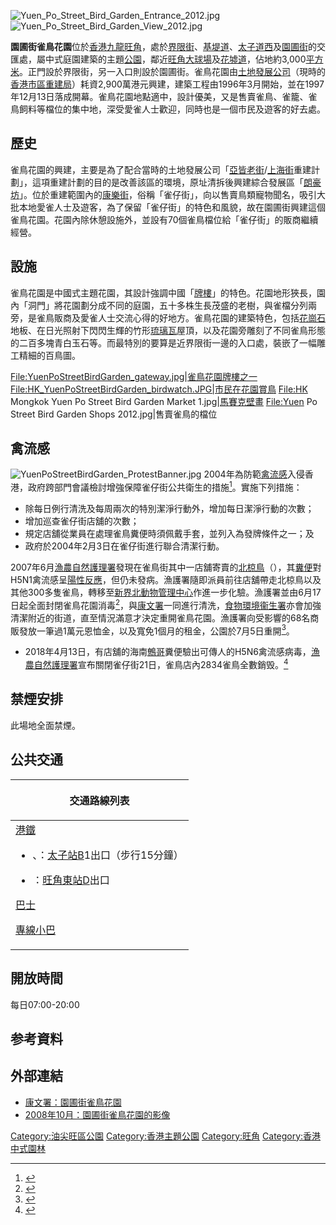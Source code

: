 [[File:Yuen_Po_Street_Bird_Garden_Entrance_2012.jpg|thumb]]
[[File:Yuen_Po_Street_Bird_Garden_View_2012.jpg|thumb]]

'''園圃街雀鳥花園'''位於[[香港|香港]][[九龍|九龍]][[旺角|旺角]]，處於[[界限街|界限街]]、[[基堤道|基堤道]]、[[太子道|太子道西]]及[[園圃街|園圃街]]的交匯處，屬中式庭園建築的主題[[公園|公園]]，鄰近[[旺角大球場|旺角大球場]]及[[花墟道|花墟道]]，佔地約3,000[[平方米|平方米]]。正門設於界限街，另一入口則設於園圃街。雀鳥花園由[[土地發展公司|土地發展公司]]（現時的[[香港市區重建局|香港市區重建局]]）耗資2,900萬港元興建，建築工程由1996年3月開始，並在1997年12月13日落成開幕。雀鳥花園地點適中，設計優美，又是售賣雀鳥、雀籠、雀鳥飼料等檔位的集中地，深受愛雀人士歡迎，同時也是一個市民及遊客的好去處。

== 歷史 ==
雀鳥花園的興建，主要是為了配合當時的土地發展公司「[[亞皆老街|亞皆老街]]/[[上海街|上海街]]重建計劃」，這項重建計劃的目的是改善該區的環境，原址清拆後興建綜合發展區「[[朗豪坊|朗豪坊]]」。位於重建範圍內的[[康樂街|康樂街]]，俗稱「雀仔街」，向以售賣鳥類寵物聞名，吸引大批本地愛雀人士及遊客，為了保留「雀仔街」的特色和風貌，故在園圃街興建這個雀鳥花園。花園內除休憩設施外，並設有70個雀鳥檔位給「雀仔街」的販商繼續經營。

== 設施 ==
雀鳥花園是中國式主題花園，其設計強調中國「[[牌樓|牌樓]]」的特色。花園地形狹長，園內「洞門」將花園劃分成不同的庭園，五十多株生長茂盛的老樹，與雀檔分列兩旁，是雀鳥販商及愛雀人士交流心得的好地方。雀鳥花園的建築特色，包括[[花崗石|花崗石]]地板、在日光照射下閃閃生輝的竹形[[琉璃瓦|琉璃瓦]]屋頂，以及花園旁雕刻了不同雀鳥形態的二百多塊青白玉石等。而最特別的要算是近界限街一邊的入口處，裝嵌了一幅雕工精細的百鳥圖。

<gallery>
File:YuenPoStreetBirdGarden_gateway.jpg|雀鳥花園牌樓之一
File:HK_YuenPoStreetBirdGarden_birdwatch.JPG|市民在花園賞鳥
File:HK Mongkok Yuen Po Street Bird Garden Market 1.jpg|[[鑲嵌畫|馬賽克壁畫]]
File:Yuen Po Street Bird Garden Shops 2012.jpg|售賣雀鳥的檔位
</gallery>

== 禽流感 ==
[[File:YuenPoStreetBirdGarden_ProtestBanner.jpg|thumb]]
2004年為防範[[禽流感|禽流感]]入侵香港，政府跨部門會議檢討增強保障雀仔街公共衛生的措施<ref>{{Cite web |url=http://www.info.gov.hk/gia/general/200402/02/0202188.htm |title=園圃街雀鳥花園加強防禦措施防範禽流感 |accessdate=2007-06-20 |archive-date=2020-04-05 |archive-url=https://web.archive.org/web/20200405111409/https://www.info.gov.hk/gia/general/200402/02/0202188.htm |dead-url=no }}</ref>。實施下列措施：
*除每日例行清洗及每周兩次的特別潔淨行動外，增加每日潔淨行動的次數；
*增加巡查雀仔街店舖的次數；
*規定店舖從業員在處理雀鳥糞便時須佩戴手套，並列入為發牌條件之一；及
*政府於2004年2月3日在雀仔街進行聯合清潔行動。

2007年6月[[漁農自然護理署|漁農自然護理署]]發現在雀鳥街其中一店舖寄賣的[[北椋鳥|北椋鳥]]（{{lang|en|Daurian Starling}}），其[[糞便|糞便]]對H5N1禽流感呈[[陽性反應|陽性反應]]，但仍未發病。漁護署隨即派員前往店舖帶走北椋鳥以及其他300多隻雀鳥，轉移至[[新界北動物管理中心|新界北動物管理中心]]作進一步化驗。漁護署並由6月17日起全面封閉雀鳥花園消毒<ref>{{Cite web |url=http://paper.wenweipo.com/2007/06/17/YO0706170002.htm |title=雀仔街驚現禽流 今起封園大清洗 |access-date=2007-06-20 |archive-date=2020-04-05 |archive-url=https://web.archive.org/web/20200405111415/http://paper.wenweipo.com/2007/06/17/YO0706170002.htm }}</ref>，與[[康文署|康文署]]一同進行清洗，[[食物環境衞生署|食物環境衞生署]]亦會加強清潔附近的街道，直至情況滿意才決定重開雀鳥花園。漁護署向受影響的68名商販發放一筆過1萬元恩恤金，以及寬免1個月的租金，公園於7月5日重開<ref>{{Cite web |url=http://www.news.gov.hk/tc/category/healthandcommunity/070704/html/070704tc05005.htm |title=雀鳥花園重開 |accessdate=2007-07-23 |archive-date=2007-09-30 |archive-url=https://web.archive.org/web/20070930031440/http://www.news.gov.hk/tc/category/healthandcommunity/070704/html/070704tc05005.htm |dead-url=no }}</ref>。

*2018年4月13日，有店舖的海南[[鷯哥|鷯哥]]糞便驗出可傳人的H5N6禽流感病毒，[[漁農自然護理署|漁農自然護理署]]宣布關閉雀仔街21日，雀鳥店內2834雀鳥全數銷毁。<ref>{{cite news|title=雀籠檢禽流 雀仔街關閉21日|url=https://news.mingpao.com/pns/dailynews/web_tc/article/20180414/s00002/1523643256584|accessdate=2018-04-14|publisher=明報|date=2018-04-14|archive-date=2018-06-17|archive-url=https://web.archive.org/web/20180617092933/https://news.mingpao.com/pns/dailynews/web_tc/article/20180414/s00002/1523643256584|dead-url=no}}</ref>

==禁煙安排==
此場地全面禁煙。

==公共交通==
{| class="mw-collapsible mw-collapsed wikitable" style="background:white; margin: 0 auto; width: auto;" 
! 交通路線列表
|-
|
;[[港鐵|港鐵]]
*{{港鐵路線標誌|KTL}}、{{港鐵路線標誌|TWL}}：[[太子站|太子站]]B1出口（步行15分鐘）
*{{港鐵路線標誌|EAL}}：[[旺角東站|旺角東站]]D出口
;[[香港巴士|巴士]]
{{九龍新界巴士簡單列表|1|1A|2D|3C|6D|20A|24|27|42|87D|93K|95|203C|281A}}
{{過海隧道巴士簡單列表|104|113}}
;[[香港小巴|專線小巴]]
{{九龍專線小巴簡單列表|2|2A|12|17M|46|69A|70|70A}}
|}

== 開放時間 ==
每日07:00-20:00

==参考資料==
<div class="references-small">
<references />
</div>

== 外部連結 ==
{{commonscat|Yuen Po Street Bird Garden}}
* [https://web.archive.org/web/20060424145556/http://www.lcsd.gov.hk/parks/ypsbg/b5/index.php 康文署：園圃街雀鳥花園]
* [http://uk.youtube.com/watch?v=XFC6cw_LoQg 2008年10月：園圃街雀鳥花園的影像]

{{香港公園}}

[[Category:油尖旺區公園|Category:油尖旺區公園]]

[[Category:香港主題公園|Category:香港主題公園]]
[[Category:旺角|Category:旺角]]
[[Category:香港中式園林|Category:香港中式園林]]